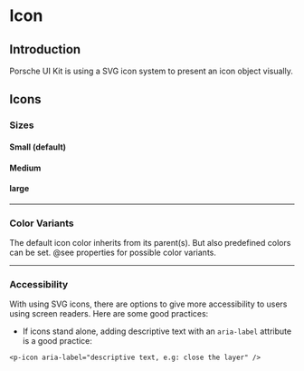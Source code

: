 
# Icon

## Introduction
Porsche UI Kit is using a SVG icon system to present an icon object visually.

## Icons

### Sizes

#### Small (default)
<Example>
  <React.Fragment>
    <p-icon source="car-next" />
  </React.Fragment>
</Example>

#### Medium
<Example>
  <React.Fragment>
    <p-icon source="car-next" size="medium" />
  </React.Fragment>
</Example>

#### large
<Example>
  <React.Fragment>
    <p-icon source="car-next" size="large" />
  </React.Fragment>
</Example>

---

### Color Variants
The default icon color inherits from its parent(s). But also predefined colors can be set. @see properties for possible color variants.

<Example>
  <React.Fragment>
    <p-icon source="car-next" size="large" color="porsche-red" />
  </React.Fragment>
</Example>

---

### Accessibility
With using SVG icons, there are options to give more accessibility to users using screen readers. Here are some good practices:

* If icons stand alone, adding descriptive text with an `aria-label` attribute is a good practice:
```
<p-icon aria-label="descriptive text, e.g: close the layer" />
```

